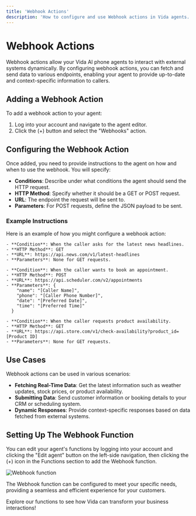 ```yaml
---
title: 'Webhook Actions'
description: 'How to configure and use Webhook actions in Vida agents.'
---
```


# Webhook Actions

Webhook actions allow your Vida AI phone agents to interact with external systems dynamically. By configuring webhook actions, you can fetch and send data to various endpoints, enabling your agent to provide up-to-date and context-specific information to callers.

## Adding a Webhook Action

To add a webhook action to your agent:
1. Log into your account and navigate to the agent editor.
2. Click the (+) button and select the "Webhooks" action.

## Configuring the Webhook Action

Once added, you need to provide instructions to the agent on how and when to use the webhook. You will specify:
- **Conditions**: Describe under what conditions the agent should send the HTTP request.
- **HTTP Method**: Specify whether it should be a GET or POST request.
- **URL**: The endpoint the request will be sent to.
- **Parameters**: For POST requests, define the JSON payload to be sent.

### Example Instructions

Here is an example of how you might configure a webhook action:

```plaintext
- **Condition**: When the caller asks for the latest news headlines.
- **HTTP Method**: GET
- **URL**: https://api.news.com/v1/latest-headlines
- **Parameters**: None for GET requests.

- **Condition**: When the caller wants to book an appointment.
- **HTTP Method**: POST
- **URL**: https://api.scheduler.com/v2/appointments
- **Parameters**: {
    "name": "[Caller Name]",
    "phone": "[Caller Phone Number]",
    "date": "[Preferred Date]",
    "time": "[Preferred Time]"
  }

- **Condition**: When the caller requests product availability.
- **HTTP Method**: GET
- **URL**: https://api.store.com/v1/check-availability?product_id=[Product ID]
- **Parameters**: None for GET requests.
```

## Use Cases

Webhook actions can be used in various scenarios:
- **Fetching Real-Time Data**: Get the latest information such as weather updates, stock prices, or product availability.
- **Submitting Data**: Send customer information or booking details to your CRM or scheduling system.
- **Dynamic Responses**: Provide context-specific responses based on data fetched from external systems.

## Setting Up The Webhook Function

You can edit your agent's functions by logging into your account and clicking the "Edit agent" button on the left-side navigation, then clicking the (+) icon in the Functions section to add the Webhook function.

![Webhook function](https://vidapublic.s3.us-east-2.amazonaws.com/vida-edit-agent-functions-webhook.png "Webhook function")

The Webhook function can be configured to meet your specific needs, providing a seamless and efficient experience for your customers.

Explore our functions to see how Vida can transform your business interactions!
